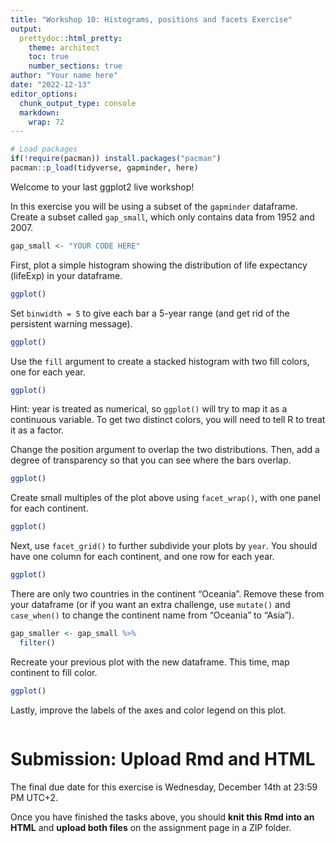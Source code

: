 ```yaml
---
title: "Workshop 10: Histograms, positions and facets Exercise"
output:
  prettydoc::html_pretty:
    theme: architect
    toc: true
    number_sections: true
author: "Your name here"
date: "2022-12-13"
editor_options: 
  chunk_output_type: console
  markdown: 
    wrap: 72
---
```


```r
# Load packages 
if(!require(pacman)) install.packages("pacman")
pacman::p_load(tidyverse, gapminder, here)
```

Welcome to your last ggplot2 live workshop! 

In this exercise you will be using a subset of the `gapminder` dataframe. Create a subset called `gap_small`, which only contains data from 1952 and 2007.

```r
gap_small <- "YOUR CODE HERE"
```

First, plot a simple histogram showing the distribution of life expectancy (lifeExp) in your dataframe.
```r
ggplot()
```

Set `binwidth = 5` to give each bar a 5-year range (and get rid of the persistent warning message).
```r
ggplot()
```

Use the `fill` argument to create a stacked histogram with two fill colors, one for each year.

```r
ggplot()
```
Hint: year is treated as numerical, so `ggplot()` will try to map it as a continuous variable. To get two distinct colors, you will need to tell R to treat it as a factor.

Change the position argument to overlap the two distributions. Then, add a degree of transparency so that you can see where the bars overlap.
```r
ggplot()
```

Create small multiples of the plot above using `facet_wrap()`, with one panel for each continent.
```r
ggplot()
```

Next, use `facet_grid()` to further subdivide your plots by `year`. You should have one column for each continent, and one row for each year. 
```r
ggplot()
```

There are only two countries in the continent "Oceania". Remove these from your dataframe (or if you want an extra challenge, use `mutate()` and `case_when()` to change the continent name from "Oceania" to "Asia").

```r
gap_smaller <- gap_small %>% 
  filter()
```

Recreate your previous plot with the new dataframe. This time, map continent to fill color.

```r

ggplot()

```


Lastly, improve the labels of the axes and color legend on this plot.

```r

```


# Submission: Upload Rmd and HTML

The final due date for this exercise is Wednesday, December 14th at 23:59 PM UTC+2.

Once you have finished the tasks above, you should **knit this Rmd into
an HTML** and **upload both files** on the assignment page in a ZIP
folder.
